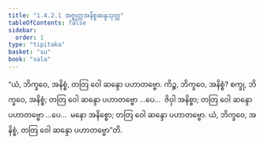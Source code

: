 ```yaml
---
title: "1.4.2.1 အဇ္ဈတ္တအနိစ္စဆန္ဒသုတ္တ"
tableOfContents: false
sidebar:
  order: 1
type: "tipitaka"
basket: "su"
book: "sala"
---
```



<DynamicBreadcrumb />

<Division number="168" book="sala">

<Paragraph number="890" book="sala">
“ယံ, ဘိက္ခဝေ, အနိစ္စံ, တတြ ဝေါ ဆန္ဒော ပဟာတဗ္ဗော. ကိဉ္စ, ဘိက္ခဝေ, အနိစ္စံ? စက္ခု, ဘိက္ခဝေ, အနိစ္စံ; တတြ ဝေါ ဆန္ဒော ပဟာတဗ္ဗော …ပေ…  ဇိဝှါ အနိစ္စာ; တတြ ဝေါ ဆန္ဒော ပဟာတဗ္ဗော …ပေ…  မနော အနိစ္စော; တတြ ဝေါ ဆန္ဒော ပဟာတဗ္ဗော. ယံ, ဘိက္ခဝေ, အနိစ္စံ, တတြ ဝေါ ဆန္ဒော ပဟာတဗ္ဗော”တိ.
</Paragraph>
</Division>